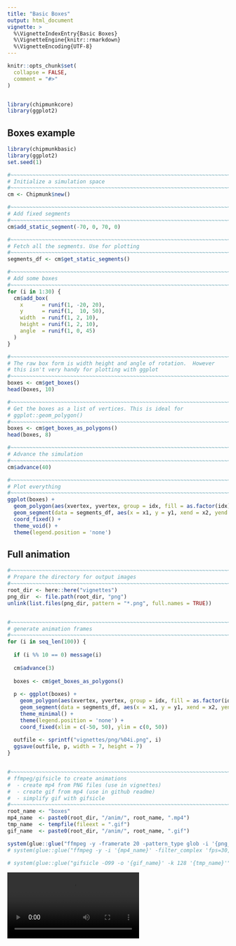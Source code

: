 ```yaml
---
title: "Basic Boxes"
output: html_document
vignette: >
  %\VignetteIndexEntry{Basic Boxes}
  %\VignetteEngine{knitr::rmarkdown}
  %\VignetteEncoding{UTF-8}
---
```


```r
knitr::opts_chunk$set(
  collapse = FALSE,
  comment = "#>"
)


library(chipmunkcore)
library(ggplot2)
```


## Boxes example


```r
library(chipmunkbasic)
library(ggplot2)
set.seed(1)

#~~~~~~~~~~~~~~~~~~~~~~~~~~~~~~~~~~~~~~~~~~~~~~~~~~~~~~~~~~~~~~~~~~~~~~~~~~~~~
# Initialize a simulation space
#~~~~~~~~~~~~~~~~~~~~~~~~~~~~~~~~~~~~~~~~~~~~~~~~~~~~~~~~~~~~~~~~~~~~~~~~~~~~~
cm <- Chipmunk$new()

#~~~~~~~~~~~~~~~~~~~~~~~~~~~~~~~~~~~~~~~~~~~~~~~~~~~~~~~~~~~~~~~~~~~~~~~~~~~~~
# Add fixed segments
#~~~~~~~~~~~~~~~~~~~~~~~~~~~~~~~~~~~~~~~~~~~~~~~~~~~~~~~~~~~~~~~~~~~~~~~~~~~~~
cm$add_static_segment(-70, 0, 70, 0)

#~~~~~~~~~~~~~~~~~~~~~~~~~~~~~~~~~~~~~~~~~~~~~~~~~~~~~~~~~~~~~~~~~~~~~~~~~~~~~
# Fetch all the segments. Use for plotting
#~~~~~~~~~~~~~~~~~~~~~~~~~~~~~~~~~~~~~~~~~~~~~~~~~~~~~~~~~~~~~~~~~~~~~~~~~~~~~
segments_df <- cm$get_static_segments()

#~~~~~~~~~~~~~~~~~~~~~~~~~~~~~~~~~~~~~~~~~~~~~~~~~~~~~~~~~~~~~~~~~~~~~~~~~~~~~
# Add some boxes
#~~~~~~~~~~~~~~~~~~~~~~~~~~~~~~~~~~~~~~~~~~~~~~~~~~~~~~~~~~~~~~~~~~~~~~~~~~~~~
for (i in 1:30) {
  cm$add_box(
    x      = runif(1, -20, 20), 
    y      = runif(1,  10, 50),
    width  = runif(1, 2, 10), 
    height = runif(1, 2, 10),
    angle  = runif(1, 0, 45)
  )
}

#~~~~~~~~~~~~~~~~~~~~~~~~~~~~~~~~~~~~~~~~~~~~~~~~~~~~~~~~~~~~~~~~~~~~~~~~~~~~~
# The raw box form is width height and angle of rotation.  However
# this isn't very handy for plotting with ggplot
#~~~~~~~~~~~~~~~~~~~~~~~~~~~~~~~~~~~~~~~~~~~~~~~~~~~~~~~~~~~~~~~~~~~~~~~~~~~~~
boxes <- cm$get_boxes()
head(boxes, 10)

#~~~~~~~~~~~~~~~~~~~~~~~~~~~~~~~~~~~~~~~~~~~~~~~~~~~~~~~~~~~~~~~~~~~~~~~~~~~~~
# Get the boxes as a list of vertices. This is ideal for 
# ggplot::geom_polygon()
#~~~~~~~~~~~~~~~~~~~~~~~~~~~~~~~~~~~~~~~~~~~~~~~~~~~~~~~~~~~~~~~~~~~~~~~~~~~~~
boxes <- cm$get_boxes_as_polygons()
head(boxes, 8)

#~~~~~~~~~~~~~~~~~~~~~~~~~~~~~~~~~~~~~~~~~~~~~~~~~~~~~~~~~~~~~~~~~~~~~~~~~~~~~
# Advance the simulation
#~~~~~~~~~~~~~~~~~~~~~~~~~~~~~~~~~~~~~~~~~~~~~~~~~~~~~~~~~~~~~~~~~~~~~~~~~~~~~
cm$advance(40)

#~~~~~~~~~~~~~~~~~~~~~~~~~~~~~~~~~~~~~~~~~~~~~~~~~~~~~~~~~~~~~~~~~~~~~~~~~~~~~
# Plot everything
#~~~~~~~~~~~~~~~~~~~~~~~~~~~~~~~~~~~~~~~~~~~~~~~~~~~~~~~~~~~~~~~~~~~~~~~~~~~~~
ggplot(boxes) + 
  geom_polygon(aes(xvertex, yvertex, group = idx, fill = as.factor(idx))) + 
  geom_segment(data = segments_df, aes(x = x1, y = y1, xend = x2, yend = y2)) + 
  coord_fixed() + 
  theme_void() + 
  theme(legend.position = 'none')
```






## Full animation


```r

#~~~~~~~~~~~~~~~~~~~~~~~~~~~~~~~~~~~~~~~~~~~~~~~~~~~~~~~~~~~~~~~~~~~~~~~~~~~~~
# Prepare the directory for output images
#~~~~~~~~~~~~~~~~~~~~~~~~~~~~~~~~~~~~~~~~~~~~~~~~~~~~~~~~~~~~~~~~~~~~~~~~~~~~~
root_dir <- here::here("vignettes")
png_dir  <- file.path(root_dir, "png")
unlink(list.files(png_dir, pattern = "*.png", full.names = TRUE))


#~~~~~~~~~~~~~~~~~~~~~~~~~~~~~~~~~~~~~~~~~~~~~~~~~~~~~~~~~~~~~~~~~~~~~~~~~~~~~
# generate animation frames
#~~~~~~~~~~~~~~~~~~~~~~~~~~~~~~~~~~~~~~~~~~~~~~~~~~~~~~~~~~~~~~~~~~~~~~~~~~~~~
for (i in seq_len(100)) {
  
  if (i %% 10 == 0) message(i)
  
  cm$advance(3)
  
  boxes <- cm$get_boxes_as_polygons()
  
  p <- ggplot(boxes) + 
    geom_polygon(aes(xvertex, yvertex, group = idx, fill = as.factor(idx))) + 
    geom_segment(data = segments_df, aes(x = x1, y = y1, xend = x2, yend = y2)) + 
    theme_minimal() + 
    theme(legend.position = 'none') + 
    coord_fixed(xlim = c(-50, 50), ylim = c(0, 50)) 
  
  outfile <- sprintf("vignettes/png/%04i.png", i)
  ggsave(outfile, p, width = 7, height = 7)
}


#~~~~~~~~~~~~~~~~~~~~~~~~~~~~~~~~~~~~~~~~~~~~~~~~~~~~~~~~~~~~~~~~~~~~~~~~~~~~~
# ffmpeg/gifsicle to create animations
#  - create mp4 from PNG files (use in vignettes)
#  - create gif from mp4 (use in github readme)
#  - simplify gif with gifsicle
#~~~~~~~~~~~~~~~~~~~~~~~~~~~~~~~~~~~~~~~~~~~~~~~~~~~~~~~~~~~~~~~~~~~~~~~~~~~~~
root_name <- "boxes"
mp4_name  <- paste0(root_dir, "/anim/", root_name, ".mp4")
tmp_name  <- tempfile(fileext = ".gif")
gif_name  <- paste0(root_dir, "/anim/", root_name, ".gif")

system(glue::glue("ffmpeg -y -framerate 20 -pattern_type glob -i '{png_dir}/*.png' -c:v libx264 -pix_fmt yuv420p -s 800x800 '{mp4_name}'"))
# system(glue::glue("ffmpeg -y -i '{mp4_name}' -filter_complex 'fps=30,scale=800:-1:flags=lanczos,split [o1] [o2];[o1] palettegen [p]; [o2] fifo [o3];[o3] [p] paletteuse' '{tmp_name}'"))

# system(glue::glue("gifsicle -O99 -o '{gif_name}' -k 128 '{tmp_name}'"))
```





![](anim/boxes.mp4)




